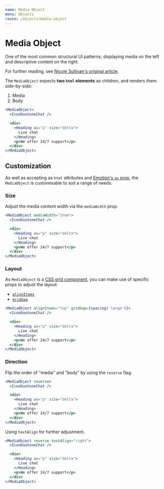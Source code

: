```yaml
---
name: Media Object
menu: Objects
route: /objects/media-object
---
```


# Media Object

One of the most common structural UI patterns; displaying media on the left
and descriptive content on the right.

For further reading, see [Nicole Sullivan's original article](http://www.stubbornella.org/content/2010/06/25/the-media-object-saves-hundreds-of-lines-of-code/).

The `MediaObject` expects **two `html` elements** as children, and renders them side-by-side:

1. Media
2. Body

```jsx react-live
<MediaObject>
  <IconDuotoneChat />

  <div>
    <Heading as="p" size="delta">
      Live chat
    </Heading>
    <p>We offer 24/7 support</p>
  </div>
</MediaObject>
```

## Customization

As well as accepting as `html` attributes and [Emotion's `as` prop](https://emotion.sh/docs/styled#as-prop), the `MediaObject` is customisable to
suit a range of needs.

### Size

Adjust the media content width via the `mediaWidth` prop.

```jsx react-live
<MediaObject mediaWidth="3rem">
  <IconDuotoneChat />

  <div>
    <Heading as="p" size="delta">
      Live chat
    </Heading>
    <p>We offer 24/7 support</p>
  </div>
</MediaObject>
```

### Layout

As `MediaObject` is a [CSS grid component](https://developer.mozilla.org/en-US/docs/Web/CSS/CSS_Grid_Layout), you can make
use of specific props to adjust the layout:

- [`alignItems`](https://developer.mozilla.org/en-US/docs/Web/CSS/CSS_Grid_Layout/Box_Alignment_in_CSS_Grid_Layout#Aligning_items_on_the_Block_Axis)
- [`gridGap`](https://developer.mozilla.org/en-US/docs/Web/CSS/gap)

```jsx react-live
<MediaObject alignItems="top" gridGap={spacing('large')}>
  <IconDuotoneChat />

  <div>
    <Heading as="p" size="delta">
      Live chat
    </Heading>
    <p>We offer 24/7 support</p>
  </div>
</MediaObject>
```

### Direction

Flip the order of "media" and "body" by using the `reverse` flag.

```jsx react-live
<MediaObject reverse>
  <IconDuotoneChat />

  <div>
    <Heading as="p" size="delta">
      Live chat
    </Heading>
    <p>We offer 24/7 support</p>
  </div>
</MediaObject>
```

Using `textAlign` for further adjustment.

```jsx react-live
<MediaObject reverse textAlign="right">
  <IconDuotoneChat />

  <div>
    <Heading as="p" size="delta">
      Live chat
    </Heading>
    <p>We offer 24/7 support</p>
  </div>
</MediaObject>
```

